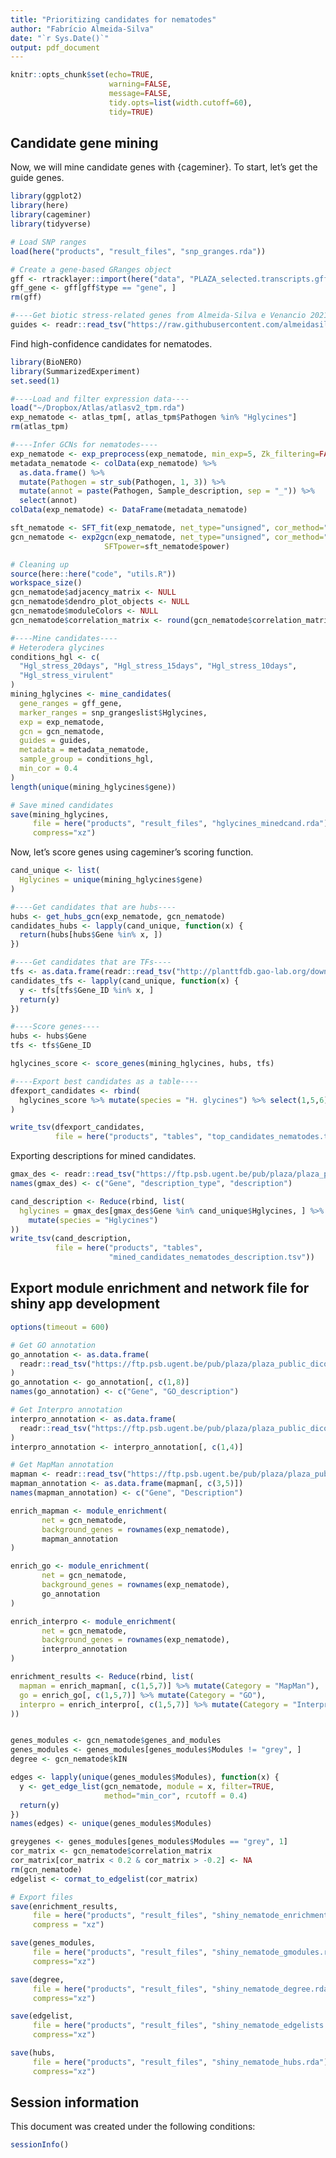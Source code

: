 ```yaml
---
title: "Prioritizing candidates for nematodes"
author: "Fabrício Almeida-Silva"
date: "`r Sys.Date()`"
output: pdf_document
---
```


```r
knitr::opts_chunk$set(echo=TRUE,
                      warning=FALSE, 
                      message=FALSE,
                      tidy.opts=list(width.cutoff=60),
                      tidy=TRUE)
```

## Candidate gene mining

Now, we will mine candidate genes with {cageminer}. To start, let's get the guide genes.

```r
library(ggplot2)
library(here)
library(cageminer)
library(tidyverse)

# Load SNP ranges
load(here("products", "result_files", "snp_granges.rda"))

# Create a gene-based GRanges object
gff <- rtracklayer::import(here("data", "PLAZA_selected.transcripts.gff.gz"))
gff_gene <- gff[gff$type == "gene", ]
rm(gff)
```

```r
#----Get biotic stress-related genes from Almeida-Silva e Venancio 2021----
guides <- readr::read_tsv("https://raw.githubusercontent.com/almeidasilvaf/SoyFungi_GWAS_GCN/main/products/tables/sup_table3.tsv")
```

Find high-confidence candidates for nematodes.

```r
library(BioNERO)
library(SummarizedExperiment)
set.seed(1)

#----Load and filter expression data----
load("~/Dropbox/Atlas/atlasv2_tpm.rda")
exp_nematode <- atlas_tpm[, atlas_tpm$Pathogen %in% "Hglycines"]
rm(atlas_tpm)

#----Infer GCNs for nematodes----
exp_nematode <- exp_preprocess(exp_nematode, min_exp=5, Zk_filtering=FALSE)
metadata_nematode <- colData(exp_nematode) %>%
  as.data.frame() %>%
  mutate(Pathogen = str_sub(Pathogen, 1, 3)) %>%
  mutate(annot = paste(Pathogen, Sample_description, sep = "_")) %>%
  select(annot)
colData(exp_nematode) <- DataFrame(metadata_nematode)

sft_nematode <- SFT_fit(exp_nematode, net_type="unsigned", cor_method="pearson")
gcn_nematode <- exp2gcn(exp_nematode, net_type="unsigned", cor_method="pearson",
                     SFTpower=sft_nematode$power)

# Cleaning up
source(here::here("code", "utils.R"))
workspace_size()
gcn_nematode$adjacency_matrix <- NULL
gcn_nematode$dendro_plot_objects <- NULL
gcn_nematode$moduleColors <- NULL
gcn_nematode$correlation_matrix <- round(gcn_nematode$correlation_matrix, 2)

#----Mine candidates----
# Heterodera glycines
conditions_hgl <- c(
  "Hgl_stress_20days", "Hgl_stress_15days", "Hgl_stress_10days",
  "Hgl_stress_virulent"
)
mining_hglycines <- mine_candidates(
  gene_ranges = gff_gene, 
  marker_ranges = snp_grangeslist$Hglycines,
  exp = exp_nematode,
  gcn = gcn_nematode,
  guides = guides,
  metadata = metadata_nematode,
  sample_group = conditions_hgl, 
  min_cor = 0.4
)
length(unique(mining_hglycines$gene))

# Save mined candidates
save(mining_hglycines, 
     file = here("products", "result_files", "hglycines_minedcand.rda"),
     compress="xz")
```

Now, let's score genes using cageminer's scoring function.

```r
cand_unique <- list(
  Hglycines = unique(mining_hglycines$gene)
)

#----Get candidates that are hubs----
hubs <- get_hubs_gcn(exp_nematode, gcn_nematode)
candidates_hubs <- lapply(cand_unique, function(x) {
  return(hubs[hubs$Gene %in% x, ])
})

#----Get candidates that are TFs----
tfs <- as.data.frame(readr::read_tsv("http://planttfdb.gao-lab.org/download/TF_list/Gma_TF_list.txt.gz"))[, c(2,3)]
candidates_tfs <- lapply(cand_unique, function(x) {
  y <- tfs[tfs$Gene_ID %in% x, ]
  return(y)
})

#----Score genes----
hubs <- hubs$Gene
tfs <- tfs$Gene_ID

hglycines_score <- score_genes(mining_hglycines, hubs, tfs)

#----Export best candidates as a table----
dfexport_candidates <- rbind(
  hglycines_score %>% mutate(species = "H. glycines") %>% select(1,5,6)
)

write_tsv(dfexport_candidates, 
          file = here("products", "tables", "top_candidates_nematodes.tsv"))
```

Exporting descriptions for mined candidates.

```r
gmax_des <- readr::read_tsv("https://ftp.psb.ugent.be/pub/plaza/plaza_public_dicots_05/Descriptions/gene_description.gma.csv.gz", skip=8)
names(gmax_des) <- c("Gene", "description_type", "description")

cand_description <- Reduce(rbind, list(
  hglycines = gmax_des[gmax_des$Gene %in% cand_unique$Hglycines, ] %>%
    mutate(species = "Hglycines")
))
write_tsv(cand_description, 
          file = here("products", "tables",
                      "mined_candidates_nematodes_description.tsv"))
```


## Export module enrichment and network file for shiny app development

```r
options(timeout = 600)

# Get GO annotation
go_annotation <- as.data.frame(
  readr::read_tsv("https://ftp.psb.ugent.be/pub/plaza/plaza_public_dicots_05/GO/go.gma.csv.gz", skip=8)
)
go_annotation <- go_annotation[, c(1,8)]
names(go_annotation) <- c("Gene", "GO_description")

# Get Interpro annotation
interpro_annotation <- as.data.frame(
  readr::read_tsv("https://ftp.psb.ugent.be/pub/plaza/plaza_public_dicots_05/InterPro/interpro.gma.csv.gz", skip=8)
)
interpro_annotation <- interpro_annotation[, c(1,4)]

# Get MapMan annotation
mapman <- readr::read_tsv("https://ftp.psb.ugent.be/pub/plaza/plaza_public_dicots_05/MapMan/mapman.gma.csv.gz", skip=8)
mapman_annotation <- as.data.frame(mapman[, c(3,5)])
names(mapman_annotation) <- c("Gene", "Description")

enrich_mapman <- module_enrichment(
       net = gcn_nematode,
       background_genes = rownames(exp_nematode),
       mapman_annotation
)

enrich_go <- module_enrichment(
       net = gcn_nematode,
       background_genes = rownames(exp_nematode),
       go_annotation
)

enrich_interpro <- module_enrichment(
       net = gcn_nematode,
       background_genes = rownames(exp_nematode),
       interpro_annotation
)

enrichment_results <- Reduce(rbind, list(
  mapman = enrich_mapman[, c(1,5,7)] %>% mutate(Category = "MapMan"),
  go = enrich_go[, c(1,5,7)] %>% mutate(Category = "GO"),
  interpro = enrich_interpro[, c(1,5,7)] %>% mutate(Category = "Interpro")
))


genes_modules <- gcn_nematode$genes_and_modules
genes_modules <- genes_modules[genes_modules$Modules != "grey", ]
degree <- gcn_nematode$kIN

edges <- lapply(unique(genes_modules$Modules), function(x) {
  y <- get_edge_list(gcn_nematode, module = x, filter=TRUE,
                     method="min_cor", rcutoff = 0.4)
  return(y)
})
names(edges) <- unique(genes_modules$Modules)

greygenes <- genes_modules[genes_modules$Modules == "grey", 1]
cor_matrix <- gcn_nematode$correlation_matrix
cor_matrix[cor_matrix < 0.2 & cor_matrix > -0.2] <- NA
rm(gcn_nematode)
edgelist <- cormat_to_edgelist(cor_matrix)

# Export files
save(enrichment_results, 
     file = here("products", "result_files", "shiny_nematode_enrichment.rda"),
     compress = "xz")

save(genes_modules, 
     file = here("products", "result_files", "shiny_nematode_gmodules.rda"), 
     compress="xz")

save(degree, 
     file = here("products", "result_files", "shiny_nematode_degree.rda"), 
     compress="xz")

save(edgelist, 
     file = here("products", "result_files", "shiny_nematode_edgelists.rda"), 
     compress="xz")

save(hubs, 
     file = here("products", "result_files", "shiny_nematode_hubs.rda"), 
     compress="xz")
```

## Session information

This document was created under the following conditions:

```r
sessionInfo()
```



